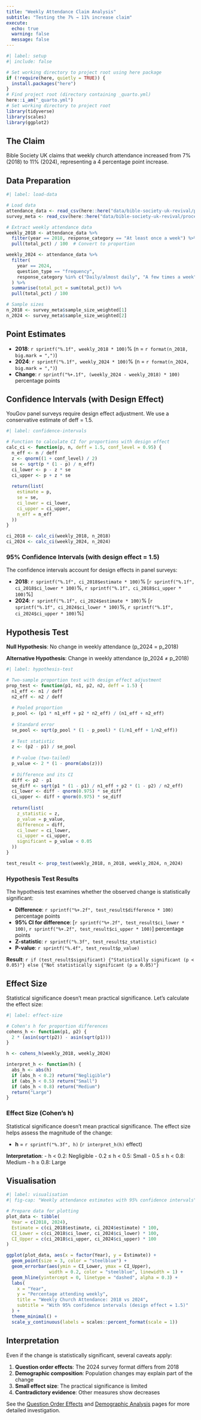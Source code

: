 ```yaml
---
title: "Weekly Attendance Claim Analysis"
subtitle: "Testing the 7% → 11% increase claim"
execute:
  echo: true
  warning: false
  message: false
---
```


```r
#| label: setup
#| include: false

# Set working directory to project root using here package
if (!require(here, quietly = TRUE)) {
  install.packages("here")
}
# Find project root (directory containing _quarto.yml)
here::i_am("_quarto.yml")
# Set working directory to project root
library(tidyverse)
library(scales)
library(ggplot2)
```

## The Claim

Bible Society UK claims that weekly church attendance increased from 7% (2018) to 11% (2024), representing a 4 percentage point increase.

## Data Preparation

```r
#| label: load-data

# Load data
attendance_data <- read_csv(here::here("data/bible-society-uk-revival/processed/church-attendance-extracted.csv"))
survey_meta <- read_csv(here::here("data/bible-society-uk-revival/processed/survey-metadata.csv"), comment = "#")

# Extract weekly attendance data
weekly_2018 <- attendance_data %>%
  filter(year == 2018, response_category == "At least once a week") %>%
  pull(total_pct) / 100  # Convert to proportion

weekly_2024 <- attendance_data %>%
  filter(
    year == 2024,
    question_type == "frequency",
    response_category %in% c("Daily/almost daily", "A few times a week", "About once a week")
  ) %>%
  summarise(total_pct = sum(total_pct)) %>%
  pull(total_pct) / 100

# Sample sizes
n_2018 <- survey_meta$sample_size_weighted[1]
n_2024 <- survey_meta$sample_size_weighted[2]
```

## Point Estimates

- **2018**: `r sprintf("%.1f", weekly_2018 * 100)`% (n = `r format(n_2018, big.mark = ",")`)
- **2024**: `r sprintf("%.1f", weekly_2024 * 100)`% (n = `r format(n_2024, big.mark = ",")`)
- **Change**: `r sprintf("%+.1f", (weekly_2024 - weekly_2018) * 100)` percentage points

## Confidence Intervals (with Design Effect)

YouGov panel surveys require design effect adjustment. We use a conservative estimate of deff = 1.5.

```r
#| label: confidence-intervals

# Function to calculate CI for proportions with design effect
calc_ci <- function(p, n, deff = 1.5, conf_level = 0.95) {
  n_eff <- n / deff
  z <- qnorm((1 + conf_level) / 2)
  se <- sqrt(p * (1 - p) / n_eff)
  ci_lower <- p - z * se
  ci_upper <- p + z * se
  
  return(list(
    estimate = p,
    se = se,
    ci_lower = ci_lower,
    ci_upper = ci_upper,
    n_eff = n_eff
  ))
}

ci_2018 <- calc_ci(weekly_2018, n_2018)
ci_2024 <- calc_ci(weekly_2024, n_2024)
```

### 95% Confidence Intervals (with design effect = 1.5)

The confidence intervals account for design effects in panel surveys:

- **2018**: `r sprintf("%.1f", ci_2018$estimate * 100)`% [`r sprintf("%.1f", ci_2018$ci_lower * 100)`%, `r sprintf("%.1f", ci_2018$ci_upper * 100)`%]
- **2024**: `r sprintf("%.1f", ci_2024$estimate * 100)`% [`r sprintf("%.1f", ci_2024$ci_lower * 100)`%, `r sprintf("%.1f", ci_2024$ci_upper * 100)`%]

## Hypothesis Test

**Null Hypothesis**: No change in weekly attendance (p_2024 = p_2018)

**Alternative Hypothesis**: Change in weekly attendance (p_2024 ≠ p_2018)

```r
#| label: hypothesis-test

# Two-sample proportion test with design effect adjustment
prop_test <- function(p1, n1, p2, n2, deff = 1.5) {
  n1_eff <- n1 / deff
  n2_eff <- n2 / deff
  
  # Pooled proportion
  p_pool <- (p1 * n1_eff + p2 * n2_eff) / (n1_eff + n2_eff)
  
  # Standard error
  se_pool <- sqrt(p_pool * (1 - p_pool) * (1/n1_eff + 1/n2_eff))
  
  # Test statistic
  z <- (p2 - p1) / se_pool
  
  # P-value (two-tailed)
  p_value <- 2 * (1 - pnorm(abs(z)))
  
  # Difference and its CI
  diff <- p2 - p1
  se_diff <- sqrt(p1 * (1 - p1) / n1_eff + p2 * (1 - p2) / n2_eff)
  ci_lower <- diff - qnorm(0.975) * se_diff
  ci_upper <- diff + qnorm(0.975) * se_diff
  
  return(list(
    z_statistic = z,
    p_value = p_value,
    difference = diff,
    ci_lower = ci_lower,
    ci_upper = ci_upper,
    significant = p_value < 0.05
  ))
}

test_result <- prop_test(weekly_2018, n_2018, weekly_2024, n_2024)
```

### Hypothesis Test Results

The hypothesis test examines whether the observed change is statistically significant:

- **Difference**: `r sprintf("%+.2f", test_result$difference * 100)` percentage points
- **95% CI for difference**: [`r sprintf("%+.2f", test_result$ci_lower * 100)`, `r sprintf("%+.2f", test_result$ci_upper * 100)`] percentage points
- **Z-statistic**: `r sprintf("%.3f", test_result$z_statistic)`
- **P-value**: `r sprintf("%.4f", test_result$p_value)`

**Result**: `r if (test_result$significant) {"Statistically significant (p < 0.05)"} else {"Not statistically significant (p ≥ 0.05)"}`

## Effect Size

Statistical significance doesn't mean practical significance. Let's calculate the effect size:

```r
#| label: effect-size

# Cohen's h for proportion differences
cohens_h <- function(p1, p2) {
  2 * (asin(sqrt(p2)) - asin(sqrt(p1)))
}

h <- cohens_h(weekly_2018, weekly_2024)

interpret_h <- function(h) {
  abs_h <- abs(h)
  if (abs_h < 0.2) return("Negligible")
  if (abs_h < 0.5) return("Small")
  if (abs_h < 0.8) return("Medium")
  return("Large")
}
```

### Effect Size (Cohen's h)

Statistical significance doesn't mean practical significance. The effect size helps assess the magnitude of the change:

- **h** = `r sprintf("%.3f", h)` (`r interpret_h(h)` effect)

**Interpretation**:
- h < 0.2: Negligible
- 0.2 ≤ h < 0.5: Small
- 0.5 ≤ h < 0.8: Medium
- h ≥ 0.8: Large

## Visualisation

```r
#| label: visualisation
#| fig-cap: "Weekly attendance estimates with 95% confidence intervals"

# Prepare data for plotting
plot_data <- tibble(
  Year = c(2018, 2024),
  Estimate = c(ci_2018$estimate, ci_2024$estimate) * 100,
  CI_Lower = c(ci_2018$ci_lower, ci_2024$ci_lower) * 100,
  CI_Upper = c(ci_2018$ci_upper, ci_2024$ci_upper) * 100
)

ggplot(plot_data, aes(x = factor(Year), y = Estimate)) +
  geom_point(size = 3, color = "steelblue") +
  geom_errorbar(aes(ymin = CI_Lower, ymax = CI_Upper), 
                width = 0.2, color = "steelblue", linewidth = 1) +
  geom_hline(yintercept = 0, linetype = "dashed", alpha = 0.3) +
  labs(
    x = "Year",
    y = "Percentage attending weekly",
    title = "Weekly Church Attendance: 2018 vs 2024",
    subtitle = "With 95% confidence intervals (design effect = 1.5)"
  ) +
  theme_minimal() +
  scale_y_continuous(labels = scales::percent_format(scale = 1))
```

## Interpretation

Even if the change is statistically significant, several caveats apply:

1. **Question order effects**: The 2024 survey format differs from 2018
2. **Demographic composition**: Population changes may explain part of the change
3. **Small effect size**: The practical significance is limited
4. **Contradictory evidence**: Other measures show decreases

See the [Question Order Effects](./question-order-effects.qmd) and [Demographic Analysis](./demographic-analysis.qmd) pages for more detailed investigation.

